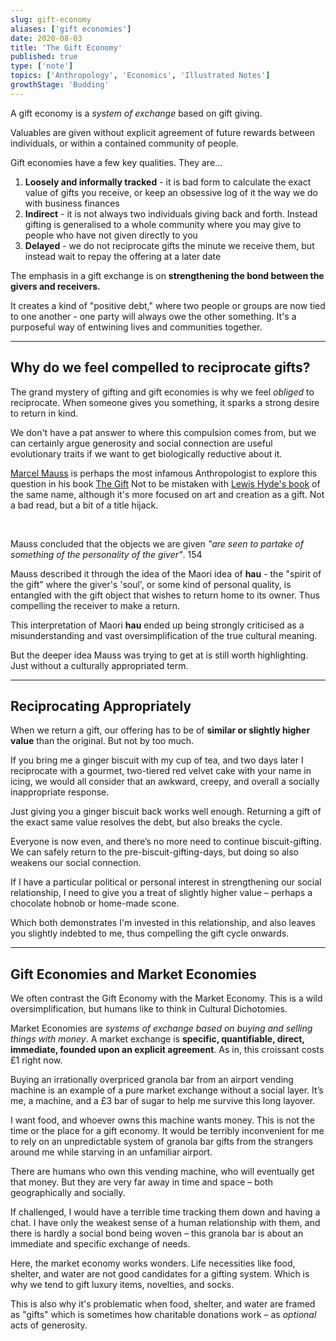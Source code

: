 ```yaml
---
slug: gift-economy
aliases: ['gift economies']
date: 2020-08-03
title: 'The Gift Economy'
published: true
type: ['note']
topics: ['Anthropology', 'Economics', 'Illustrated Notes']
growthStage: 'Budding'
---
```


A gift economy is a _system of exchange_ based on gift giving.

Valuables are given without explicit agreement of future rewards between individuals, or within a contained community of people.

<FullWidthImage width="880px" alt="Gift economies are systems of exchange based on gift-giving" src="https://res.cloudinary.com/dg3gyk0gu/image/upload/c_scale,f_auto,q_100,w_1200/v1589328834/maggieappleton.com/notes/gift-economy.jpg" />


Gift economies have a few key qualities. They are...
1. **Loosely and informally tracked** - it is bad form to calculate the exact value of gifts you receive, or keep an obsessive log of it the way we do with business finances
2. **Indirect** - it is not always two individuals giving back and forth. Instead gifting is generalised to a whole community where you may give to people who have not given directly to you
3. **Delayed** - we do not reciprocate gifts the minute we receive them, but instead wait to repay the offering at a later date

The emphasis in a gift exchange is on **strengthening the bond between the givers and receivers.**

It creates a kind of "positive debt," where  two people or groups are now tied to one another - one party will always owe the other something. It's a purposeful way of entwining lives and communities together.

---

## Why do we feel compelled to reciprocate gifts?

The grand mystery of gifting and gift economies is why we feel _obliged_ to reciprocate. When someone gives you something, it sparks a strong desire to return in kind.

We don't have a pat answer to where this compulsion comes from, but we can certainly argue generosity and social connection are useful evolutionary traits if we want to get biologically reductive about it.


[Marcel Mauss](https://en.wikipedia.org/wiki/Marcel_Mauss) is perhaps the most infamous Anthropologist to explore this question in his book [The Gift](https://www.librarything.com/work/69346) <Footnote idName={1}>Not to be mistaken with [Lewis Hyde's book](https://www.librarything.com/work/258760) of the same name, although it's more focused on art and creation as a gift. Not a bad read, but a bit of a title hijack.</Footnote>

<br />

<ResourceBook large url='https://www.goodreads.com/book/show/201766.The_Gift' img='https://libcom.org/files/imagecache/article/images/library/9780415267496.jpg' title='The Gift' author='Marcell Mauss' description='An anthropological classic on gift theory and gift economies. Published in 1923, Marcel Mauss explores how systems of exchange work in traditional societies around the world in relation to politics, power, and kinship.' />

 Mauss concluded that the objects we are given _"are seen to partake of something of the personality of the giver"_. 154

Mauss described it through the idea of the Maori idea of __hau__ - the "spirit of the gift" where the giver's 'soul', or some kind of personal quality, is entangled with the gift object that wishes to return home to its owner. Thus compelling the receiver to make a return.

This interpretation of Maori __hau__ ended up being strongly criticised as a misunderstanding and vast oversimplification of the true cultural meaning.

But the deeper idea Mauss was trying to get at is still worth highlighting. Just without a culturally appropriated term.

---

## Reciprocating Appropriately

When we return a gift, our offering has to be of **similar or slightly higher value** than the original. But not by too much.  

If you bring me a ginger biscuit with my cup of tea, and two days later I reciprocate with a gourmet, two-tiered red velvet cake with your name in icing, we would all consider that an awkward, creepy, and overall a socially inappropriate response.

Just giving you a ginger biscuit back works well enough. Returning a gift of the exact same value resolves the debt, but also breaks the cycle.

Everyone is now even, and there’s no more need to continue biscuit-gifting. We can safely return to the pre-biscuit-gifting-days, but doing so also weakens our social connection. 

If I have a particular political or personal interest in strengthening our social relationship, I need to give you a treat of slightly higher value – perhaps a chocolate hobnob or home-made scone.

Which both demonstrates I'm invested in this relationship, and also leaves you slightly indebted to me, thus compelling the gift cycle onwards.

---

<FullWidthImage width="840px" alt="We often contrast gift economies with market or barter economies" src="https://res.cloudinary.com/dg3gyk0gu/image/upload/c_scale,f_auto,q_100,w_1200/v1596572154/maggieappleton.com/notes/market-barter-economy.png" />

## Gift Economies and Market Economies

We often contrast the Gift Economy with the Market Economy. This is a wild oversimplification, but humans like to think in Cultural Dichotomies. 

Market Economies are _systems of exchange based on buying and selling things with money_. A market exchange is **specific, quantifiable, direct, immediate, founded upon an explicit agreement**. As in, this croissant costs £1 right now.

Buying an irrationally overpriced granola bar from an airport vending machine is an example of a pure market exchange without a social layer. It’s me, a machine, and a £3 bar of sugar to help me survive this long layover.

I want food, and whoever owns this machine wants money. This is not the time or the place for a gift economy. It would be terribly inconvenient for me to rely on an unpredictable system of granola bar gifts from the strangers around me while starving in an unfamiliar airport.

There are humans who own this vending machine, who will eventually get that money. But they are very far away in time and space – both geographically and socially.  

If challenged, I would have a terrible time tracking them down and having a chat. I have only the weakest sense of a human relationship with them, and there is hardly a social bond being woven – this granola bar is about an immediate and specific exchange of needs.

Here, the market economy works wonders. Life necessities like food, shelter, and water are not good candidates for a gifting system. Which is why we tend to gift luxury items, novelties, and socks.

This is also why it's problematic when food, shelter, and water are framed as "gifts" which is sometimes how charitable donations work – as _optional_ acts of generosity.